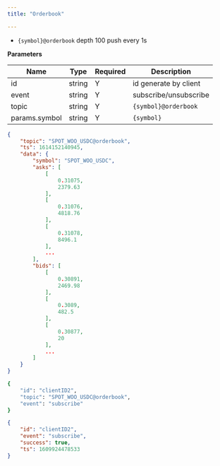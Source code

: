 ```yaml
---
title: "Orderbook"

---
```


- `{symbol}@orderbook` depth 100 push every 1s


**Parameters**

| Name          | Type   | Required | Description           |
|---------------|--------|----------|-----------------------|
| id            | string | Y        | id generate by client |
| event         | string | Y        | subscribe/unsubscribe |
| topic         | string | Y        | `{symbol}@orderbook`    |
| params.symbol | string | Y        | `{symbol}`              |

```json Subscribed Message
{
    "topic": "SPOT_WOO_USDC@orderbook",
    "ts": 1614152140945,
    "data": {
        "symbol": "SPOT_WOO_USDC",
        "asks": [
            [
                0.31075,
                2379.63
            ],
            [
                0.31076,
                4818.76
            ],
            [
                0.31078,
                8496.1
            ],
            ...
        ],
        "bids": [
            [
                0.30891,
                2469.98
            ],
            [
                0.3089,
                482.5
            ],
            [
                0.30877,
                20
            ],
            ...
        ]
    }
}
```
<RequestExample>

```bash
{
    "id": "clientID2",
    "topic": "SPOT_WOO_USDC@orderbook",
    "event": "subscribe"
}
```

</RequestExample>



<ResponseExample>

```json Response
{
    "id": "clientID2",
    "event": "subscribe",
    "success": true,
    "ts": 1609924478533
}
```

</ResponseExample>